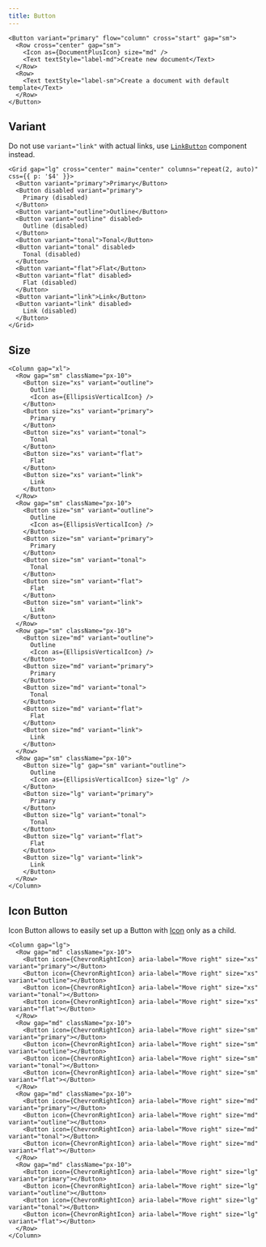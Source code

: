 ```yaml
---
title: Button
---
```


```tsx preview
<Button variant="primary" flow="column" cross="start" gap="sm">
  <Row cross="center" gap="sm">
    <Icon as={DocumentPlusIcon} size="md" />
    <Text textStyle="label-md">Create new document</Text>
  </Row>
  <Row>
    <Text textStyle="label-sm">Create a document with default template</Text>
  </Row>
</Button>
```

## Variant

Do not use `variant="link"` with actual links, use [`LinkButton`](/components/LinkButton) component instead.

```tsx preview
<Grid gap="lg" cross="center" main="center" columns="repeat(2, auto)" css={{ p: '$4' }}>
  <Button variant="primary">Primary</Button>
  <Button disabled variant="primary">
    Primary (disabled)
  </Button>
  <Button variant="outline">Outline</Button>
  <Button variant="outline" disabled>
    Outline (disabled)
  </Button>
  <Button variant="tonal">Tonal</Button>
  <Button variant="tonal" disabled>
    Tonal (disabled)
  </Button>
  <Button variant="flat">Flat</Button>
  <Button variant="flat" disabled>
    Flat (disabled)
  </Button>
  <Button variant="link">Link</Button>
  <Button variant="link" disabled>
    Link (disabled)
  </Button>
</Grid>
```

## Size

```tsx preview
<Column gap="xl">
  <Row gap="sm" className="px-10">
    <Button size="xs" variant="outline">
      Outline
      <Icon as={EllipsisVerticalIcon} />
    </Button>
    <Button size="xs" variant="primary">
      Primary
    </Button>
    <Button size="xs" variant="tonal">
      Tonal
    </Button>
    <Button size="xs" variant="flat">
      Flat
    </Button>
    <Button size="xs" variant="link">
      Link
    </Button>
  </Row>
  <Row gap="sm" className="px-10">
    <Button size="sm" variant="outline">
      Outline
      <Icon as={EllipsisVerticalIcon} />
    </Button>
    <Button size="sm" variant="primary">
      Primary
    </Button>
    <Button size="sm" variant="tonal">
      Tonal
    </Button>
    <Button size="sm" variant="flat">
      Flat
    </Button>
    <Button size="sm" variant="link">
      Link
    </Button>
  </Row>
  <Row gap="sm" className="px-10">
    <Button size="md" variant="outline">
      Outline
      <Icon as={EllipsisVerticalIcon} />
    </Button>
    <Button size="md" variant="primary">
      Primary
    </Button>
    <Button size="md" variant="tonal">
      Tonal
    </Button>
    <Button size="md" variant="flat">
      Flat
    </Button>
    <Button size="md" variant="link">
      Link
    </Button>
  </Row>
  <Row gap="sm" className="px-10">
    <Button size="lg" gap="sm" variant="outline">
      Outline
      <Icon as={EllipsisVerticalIcon} size="lg" />
    </Button>
    <Button size="lg" variant="primary">
      Primary
    </Button>
    <Button size="lg" variant="tonal">
      Tonal
    </Button>
    <Button size="lg" variant="flat">
      Flat
    </Button>
    <Button size="lg" variant="link">
      Link
    </Button>
  </Row>
</Column>
```

## Icon Button

Icon Button allows to easily set up a Button with [Icon](/components/Icon) only as a child.

```tsx preview
<Column gap="lg">
  <Row gap="md" className="px-10">
    <Button icon={ChevronRightIcon} aria-label="Move right" size="xs" variant="primary"></Button>
    <Button icon={ChevronRightIcon} aria-label="Move right" size="xs" variant="outline"></Button>
    <Button icon={ChevronRightIcon} aria-label="Move right" size="xs" variant="tonal"></Button>
    <Button icon={ChevronRightIcon} aria-label="Move right" size="xs" variant="flat"></Button>
  </Row>
  <Row gap="md" className="px-10">
    <Button icon={ChevronRightIcon} aria-label="Move right" size="sm" variant="primary"></Button>
    <Button icon={ChevronRightIcon} aria-label="Move right" size="sm" variant="outline"></Button>
    <Button icon={ChevronRightIcon} aria-label="Move right" size="sm" variant="tonal"></Button>
    <Button icon={ChevronRightIcon} aria-label="Move right" size="sm" variant="flat"></Button>
  </Row>
  <Row gap="md" className="px-10">
    <Button icon={ChevronRightIcon} aria-label="Move right" size="md" variant="primary"></Button>
    <Button icon={ChevronRightIcon} aria-label="Move right" size="md" variant="outline"></Button>
    <Button icon={ChevronRightIcon} aria-label="Move right" size="md" variant="tonal"></Button>
    <Button icon={ChevronRightIcon} aria-label="Move right" size="md" variant="flat"></Button>
  </Row>
  <Row gap="md" className="px-10">
    <Button icon={ChevronRightIcon} aria-label="Move right" size="lg" variant="primary"></Button>
    <Button icon={ChevronRightIcon} aria-label="Move right" size="lg" variant="outline"></Button>
    <Button icon={ChevronRightIcon} aria-label="Move right" size="lg" variant="tonal"></Button>
    <Button icon={ChevronRightIcon} aria-label="Move right" size="lg" variant="flat"></Button>
  </Row>
</Column>
```
